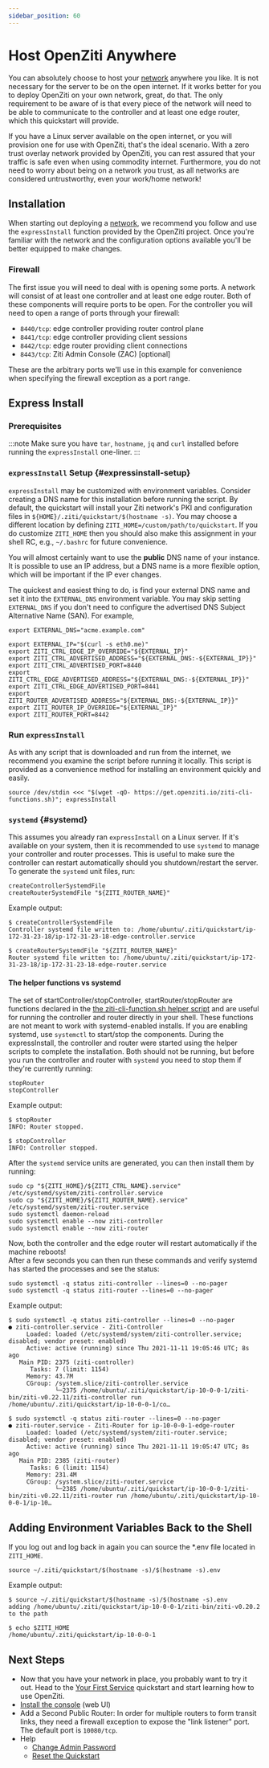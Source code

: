 ```yaml
---
sidebar_position: 60
---
```


# Host OpenZiti Anywhere

You can absolutely choose to host your [network](../../../learn/introduction/index.mdx) anywhere you like.
It is not necessary for the server to be on the open internet. If it works better for you to deploy OpenZiti on your
own network, great, do that.  The only requirement to be aware of is that every piece of the network will need to be able to communicate to the controller and at least one edge router, which this quickstart will provide.

If you have a Linux server available on the open internet, or you will provision one for use with OpenZiti, that's the
ideal scenario. With a zero trust overlay network provided by OpenZiti, you can rest assured that your traffic is safe even when using commodity internet. Furthermore, you do not need to worry about being on a network you trust, as all networks are considered untrustworthy, even your work/home network!

## Installation

When starting out deploying a [network](../../../learn/introduction/index.mdx), we recommend you follow
and use the `expressInstall` function provided by the OpenZiti project. Once you're familiar with the network and
the configuration options available you'll be better equipped to make changes.

### Firewall

The first issue you will need to deal with is opening some ports. A network will consist of at least one controller and
at least one edge router. Both of these components will require ports to be open. For the controller you will need to
open a range of ports through your firewall:

- `8440/tcp`: edge controller providing router control plane
- `8441/tcp`: edge controller providing client sessions
- `8442/tcp`: edge router providing client connections
- `8443/tcp`: Ziti Admin Console (ZAC) [optional]

These are the arbitrary ports we'll use in this example for convenience when specifying the firewall exception as a port range.

## Express Install

### Prerequisites

:::note
Make sure you have `tar`, `hostname`, `jq` and `curl` installed before running the `expressInstall` one-liner.
:::

### `expressInstall` Setup {#expressinstall-setup}

`expressInstall` may be customized with environment variables. Consider creating a DNS name for this installation before running the script. By default, the
quickstart will install your Ziti network's PKI and configuration files in `${HOME}/.ziti/quickstart/$(hostname -s)`. You may choose a different location by defining `ZITI_HOME=/custom/path/to/quickstart`. If you do customize `ZITI_HOME` then you should also make this assignment in your shell RC, e.g., `~/.bashrc` for future convenience.

You will almost certainly want to use the **public** DNS name
of your instance. It is possible to use an IP address, but a DNS name is a more flexible option, which will be important if the IP ever changes.

The quickest and easiest thing to do, is find your external DNS name and set it into the `EXTERNAL_DNS` environment
variable. You may skip setting `EXTERNAL_DNS` if you don't need to configure the advertised DNS Subject Alternative Name (SAN). For example,

```text
export EXTERNAL_DNS="acme.example.com"
```

```text
export EXTERNAL_IP="$(curl -s eth0.me)"       
export ZITI_CTRL_EDGE_IP_OVERRIDE="${EXTERNAL_IP}"
export ZITI_CTRL_ADVERTISED_ADDRESS="${EXTERNAL_DNS:-${EXTERNAL_IP}}"
export ZITI_CTRL_ADVERTISED_PORT=8440
export ZITI_CTRL_EDGE_ADVERTISED_ADDRESS="${EXTERNAL_DNS:-${EXTERNAL_IP}}"
export ZITI_CTRL_EDGE_ADVERTISED_PORT=8441
export ZITI_ROUTER_ADVERTISED_ADDRESS="${EXTERNAL_DNS:-${EXTERNAL_IP}}"
export ZITI_ROUTER_IP_OVERRIDE="${EXTERNAL_IP}"
export ZITI_ROUTER_PORT=8442
```

### Run `expressInstall`

As with any script that is downloaded and run from the internet, we recommend you examine 
the script before running it locally. This script is provided as a convenience
method for installing an environment quickly and easily.

```text
source /dev/stdin <<< "$(wget -qO- https://get.openziti.io/ziti-cli-functions.sh)"; expressInstall
```

### `systemd` {#systemd}

This assumes you already ran `expressInstall` on a Linux server. If it's available on your system, then it is recommended to use `systemd` to manage your controller and router processes. This
is useful to make sure the controller can restart automatically should you shutdown/restart the server. To generate the `systemd` unit files, run:

```text
createControllerSystemdFile
createRouterSystemdFile "${ZITI_ROUTER_NAME}"
```

Example output:

```text
$ createControllerSystemdFile
Controller systemd file written to: /home/ubuntu/.ziti/quickstart/ip-172-31-23-18/ip-172-31-23-18-edge-controller.service

$ createRouterSystemdFile "${ZITI_ROUTER_NAME}"
Router systemd file written to: /home/ubuntu/.ziti/quickstart/ip-172-31-23-18/ip-172-31-23-18-edge-router.service
```

#### The helper functions vs systemd

The set of startController/stopController, startRouter/stopRouter are functions declared in the 
[the ziti-cli-function.sh helper script](https://get.openziti.io/ziti-cli-functions.sh) and are useful for running
the controller and router directly in your shell. These functions are not meant to work with systemd-enabled installs. If
you are enabling systemd, use `systemctl` to start/stop the components. During the expressInstall, the controller and router
were started using the helper scripts to complete the installation. Both should not be running, but before you run the 
controller and router with `systemd` you need to stop them if they're currently running:

```text
stopRouter 
stopController 
```

Example output:

```text
$ stopRouter 
INFO: Router stopped.

$ stopController 
INFO: Controller stopped.
```

After the `systemd` service units are generated, you can then install them by running:

```text
sudo cp "${ZITI_HOME}/${ZITI_CTRL_NAME}.service" /etc/systemd/system/ziti-controller.service
sudo cp "${ZITI_HOME}/${ZITI_ROUTER_NAME}.service" /etc/systemd/system/ziti-router.service
sudo systemctl daemon-reload
sudo systemctl enable --now ziti-controller
sudo systemctl enable --now ziti-router
```

Now, both the controller and the edge router will restart automatically if the machine reboots!  
After a few seconds you can then run these commands and verify systemd has started the processes 
and see the status:

```text
sudo systemctl -q status ziti-controller --lines=0 --no-pager
sudo systemctl -q status ziti-router --lines=0 --no-pager
```

Example output:

```text
$ sudo systemctl -q status ziti-controller --lines=0 --no-pager
● ziti-controller.service - Ziti-Controller
     Loaded: loaded (/etc/systemd/system/ziti-controller.service; disabled; vendor preset: enabled)
     Active: active (running) since Thu 2021-11-11 19:05:46 UTC; 8s ago
   Main PID: 2375 (ziti-controller)
      Tasks: 7 (limit: 1154)
     Memory: 43.7M
     CGroup: /system.slice/ziti-controller.service
             └─2375 /home/ubuntu/.ziti/quickstart/ip-10-0-0-1/ziti-bin/ziti-v0.22.11/ziti-controller run /home/ubuntu/.ziti/quickstart/ip-10-0-0-1/co…

$ sudo systemctl -q status ziti-router --lines=0 --no-pager
● ziti-router.service - Ziti-Router for ip-10-0-0-1-edge-router
     Loaded: loaded (/etc/systemd/system/ziti-router.service; disabled; vendor preset: enabled)
     Active: active (running) since Thu 2021-11-11 19:05:47 UTC; 8s ago
   Main PID: 2385 (ziti-router)
      Tasks: 6 (limit: 1154)
     Memory: 231.4M
     CGroup: /system.slice/ziti-router.service
             └─2385 /home/ubuntu/.ziti/quickstart/ip-10-0-0-1/ziti-bin/ziti-v0.22.11/ziti-router run /home/ubuntu/.ziti/quickstart/ip-10-0-0-1/ip-10…
```

## Adding Environment Variables Back to the Shell

If you log out and log back in again you can source the *.env file located in `ZITI_HOME`.

```text
source ~/.ziti/quickstart/$(hostname -s)/$(hostname -s).env
```

Example output:

```text
$ source ~/.ziti/quickstart/$(hostname -s)/$(hostname -s).env
adding /home/ubuntu/.ziti/quickstart/ip-10-0-0-1/ziti-bin/ziti-v0.20.2 to the path

$ echo $ZITI_HOME
/home/ubuntu/.ziti/quickstart/ip-10-0-0-1
```

## Next Steps

- Now that you have your network in place, you probably want to try it out. Head to the
  [Your First Service](../services/index.md) quickstart and start learning how to use OpenZiti.
- [Install the console](../zac/index.mdx) (web UI)
- Add a Second Public Router: In order for multiple routers to form transit links, they need a firewall exception to expose the "link listener" port. The default port is `10080/tcp`.
- Help
  - [Change Admin Password](./help/change-admin-password)
  - [Reset the Quickstart](./help/reset-quickstart)


<Wizardly></Wizardly>
